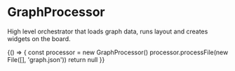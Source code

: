 
<Meta title="Core/GraphProcessor" />

# GraphProcessor

High level orchestrator that loads graph data, runs layout and creates widgets
on the board.

<Canvas>
    <Story name="usage">
        {() => {
            const processor = new GraphProcessor()
            processor.processFile(new File([], 'graph.json'))
            return null
        }}
    </Story>
</Canvas>

